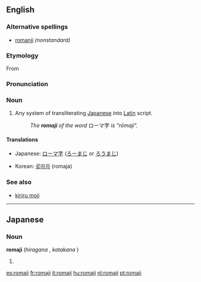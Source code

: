 {{wikipedia}}
==English==

===Alternative spellings===
* [[romanji]] ''(nonstandard)''

===Etymology===
From {{etyl|ja}} {{term|ローマ字|sc=Jpan|tr=[[rōmaji]]||roman letters|lang=ja}}

===Pronunciation===
{{rfp}}

===Noun===
{{en-noun|-}}

# Any system of transliterating [[Japanese]] into [[Latin]] script.
#: ''The '''romaji''' of the word'' ローマ字 ''is "rōmaji".''

====Translations====
{{trans-top|Any system of transliterating Japanese into Latin script}}
* Japanese: [[ローマ字]] ([[ろーまじ]] or [[ろうまじ]])
{{trans-mid}}
* Korean: [[로마자]] (romaja)
{{trans-bottom}}

===See also===
* [[kiriru moji]]

----

==Japanese==
{{ja-see-also|rōmaji}}

===Noun===
'''romaji''' (''hiragana'' {{Jpan|ろまじ}}, ''katakana'' {{Jpan|ロマジ}})

# {{misspelling of|rōmaji|lang=Japanese}}

[[es:romaji]]
[[fr:romaji]]
[[it:romaji]]
[[hu:romaji]]
[[nl:romaji]]
[[pt:romaji]]